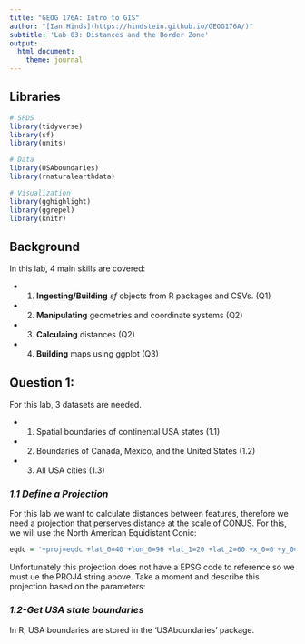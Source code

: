 ```yaml
---
title: "GEOG 176A: Intro to GIS"
author: "[Ian Hinds](https://hindstein.github.io/GEOG176A/)"
subtitle: 'Lab 03: Distances and the Border Zone'
output:
  html_document:
    theme: journal
---
```


## Libraries
```r
# SPDS
library(tidyverse)
library(sf)
library(units)

# Data
library(USAboundaries)
library(rnaturalearthdata)

# Visualization
library(gghighlight)
library(ggrepel)
library(knitr)
```

## Background
In this lab, 4 main skills are covered:

* 1. __Ingesting/Building__ _sf_ objects from R packages and CSVs. (Q1)
* 2. __Manipulating__ geometries and coordinate systems (Q2)
* 3. __Calculaing__ distances (Q2)
* 4. __Building__ maps using ggplot (Q3)

## Question 1:
For this lab, 3 datasets are needed.

* 1. Spatial boundaries of continental USA states (1.1)
* 2. Boundaries of Canada, Mexico, and the United States (1.2)
* 3. All USA cities (1.3)

### _1.1 Define a Projection_
For this lab we want to calculate distances between features, therefore we need a projection that perserves distance at the scale of CONUS. For this, we will use the North American Equidistant Conic:
```r
eqdc = '+proj=eqdc +lat_0=40 +lon_0=96 +lat_1=20 +lat_2=60 +x_0=0 +y_0=0 +datum=NAD83 +units=m +no_defs' 
```
Unfortunately this projection does not have a EPSG code to reference so we must ue the PROJ4 string above. Take a moment and describe this projection based on the parameters:




### _1.2-Get USA state boundaries_
In R, USA boundaries are stored in the  'USAboundaries' package.

